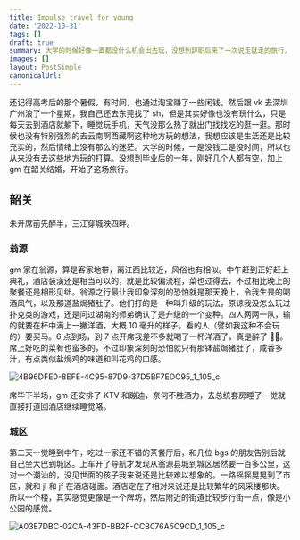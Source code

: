 ```yaml
---
title: Impulse travel for young
date: '2022-10-31'
tags: []
draft: true
summary: 大学的时候好像一直都没什么机会出去玩，没想到辞职后来了一次说走就走的旅行，也没有什么计划，也有遗憾，花了时间和金钱，收获了很多照片还有回忆，嗯，还有快乐吧。
images: []
layout: PostSimple
canonicalUrl:
---
```


还记得高考后的那个暑假，有时间，也通过淘宝赚了一些闲钱，然后跟 vk 去深圳广州浪了一个星期，我自己还去东莞找了 sh，但是其实好像也没有玩什么，只是每天去到酒店就躺下，睡觉玩手机，天气没那么热了就出门找找吃的逛一逛。那时候也没有特别强烈的去云南啊西藏啊这种地方玩的想法，我想应该是生活还是比较充实的，然后情绪上没有那么的迷茫。大学的时候，一是没钱二是没时间，所以也从来没有去这些地方玩的打算。没想到毕业后的一年，刚好几个人都有空，加上 gm 在韶关结婚，开始了这场旅行。

## 韶关

未开席前先醉半，三江穿城映四畔。

### 翁源

gm 家在翁源，算是客家地带，离江西比较近，风俗也有相似。中午赶到正好赶上典礼，酒店装潢还是相当可以的，就是比较偏流程，菜也过得去，不过相比晚上的聚餐还是相形见绌。翁源之行最让我印象深刻的恐怕就是那天晚上，令我生畏的喝酒风气，以及那道盐焗猪肚了。他们打的是一种叫升级的玩法，原谅我没怎么玩过扑克类的游戏，还是问过湖南的师弟确认了是升级的一个变种。四人两两一队，输的就要在杯中满上一撇洋酒，大概 10 毫升的样子。看的人（譬如我这种不会玩的）要买马。6 点到场，到 7 点开席我差不多就喝了一杯洋酒了，真是醉了 😵‍💫。席上好吃的菜肴也蛮多的，不过印象深刻的恐怕就只有那钵盐焗猪肚了，咸香多汁，有点类似盐焗鸡的味道和叫花鸡的口感。

![4B96DFE0-8EFE-4C95-87D9-37D5BF7EDC95_1_105_c](https://image-lake.oss-cn-hangzhou.aliyuncs.com/4B96DFE0-8EFE-4C95-87D9-37D5BF7EDC95_1_105_c.jpeg)

席毕下半场，gm 还安排了 KTV 和蹦迪，奈何不胜酒力，去总统套房睡了一觉就直接打道回酒店继续睡觉咯。

### 城区

第二天一觉睡到中午，吃过一家还不错的茶餐厅后，和几位 bgs 的朋友告别后就自己坐大巴到城区。上车开了导航才发现从翁源县城到城区居然要一百多公里，这对一个潮汕的，没见世面的孩子我来说还是比较难以想象的。一路摇摇晃晃到了市区，就和 jl 和 jf 在酒店碰面。酒店定在了相对来说还是比较繁华的风采楼那块。所以一个楼，其实感觉更像是一个牌坊，然后附近的街道比较步行街一点，像是小公园的感觉。

![A03E7DBC-02CA-43FD-BB2F-CCB076A5C9CD_1_105_c](https://image-lake.oss-cn-hangzhou.aliyuncs.com/A03E7DBC-02CA-43FD-BB2F-CCB076A5C9CD_1_105_c.jpeg)
